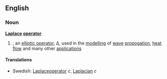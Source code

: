 ==English==
===Noun===
{{wikipedia}}
'''[[Laplace]]  [[operator]]'''
#{{mathematics}},{{physics}} an [[elliptic operator]], Δ, used in the [[modelling]] of [[wave]] [[propogation]], [[heat]] [[flow]] and many other [[application]]s
====Translations====
*Swedish: [[Laplaceoperator]] ''c'', [[Laplacian]] ''c''